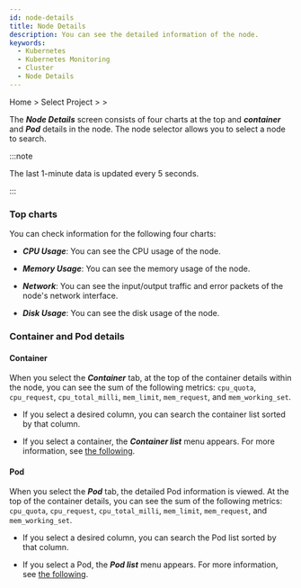 ```yaml
---
id: node-details
title: Node Details
description: You can see the detailed information of the node.
keywords:
  - Kubernetes
  - Kubernetes Monitoring
  - Cluster
  - Node Details
---
```


Home > Select Project > <Cmdname sid="cluster" className="uitext" /> > <Cmdname sid="node_detail" className="uitext" />

The ***Node Details*** screen consists of four charts at the top and ***container*** and ***Pod*** details in the node. The node selector allows you to select a node to search.

<ImgLang img='k8s-resource-node-detail.png' desc='Node Details screen' />

:::note 

The last 1-minute data is updated every 5 seconds.

:::

### Top charts

You can check information for the following four charts:

- ***CPU Usage***: You can see the CPU usage of the node.

- ***Memory Usage***: You can see the memory usage of the node.

- ***Network***: You can see the input/output traffic and error packets of the node's network interface.

- ***Disk Usage***: You can see the disk usage of the node. 

### Container and Pod details

#### Container

When you select the ***Container*** tab, at the top of the container details within the node, you can see the sum of the following metrics: `cpu_quota`, `cpu_request`, `cpu_total_milli`, `mem_limit`, `mem_request`, and `mem_working_set`. 

- If you select a desired column, you can search the container list sorted by that column. 

- If you select a container, the ***Container list*** menu appears. For more information, see [the following](resource-container-list).

#### Pod

When you select the ***Pod*** tab, the detailed Pod information is viewed. At the top of the container details, you can see the sum of the following metrics: `cpu_quota`, `cpu_request`, `cpu_total_milli`, `mem_limit`, `mem_request`, and `mem_working_set`. 

- If you select a desired column, you can search the Pod list sorted by that column. 

- If you select a Pod, the ***Pod list*** menu appears. For more information, see [the following](resource-pod-list).
